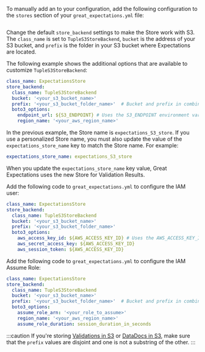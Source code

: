 
To manually add an <TechnicalTag tag="expectation_store" text="Expectations Store" /> to your configuration, add the following configuration to the `stores` section of your `great_expectations.yml` file:

```python name="version-0.18 docs/docusaurus/docs/snippets/aws_cloud_storage_pandas.py new_expectations_store"
```
Change the default ``store_backend`` settings to make the Store work with S3.  The ``class_name`` is set to ``TupleS3StoreBackend``, ``bucket`` is the address of your S3 bucket, and ``prefix`` is the folder in your S3 bucket where Expectations are located.

The following example shows the additional options that are available to customize `TupleS3StoreBackend`:

```yaml title="File contents: great_expectations.yml"
class_name: ExpectationsStore
store_backend:
  class_name: TupleS3StoreBackend
  bucket: '<your_s3_bucket_name>'
  prefix: '<your_s3_bucket_folder_name>'  # Bucket and prefix in combination must be unique across all stores
  boto3_options:
    endpoint_url: ${S3_ENDPOINT} # Uses the S3_ENDPOINT environment variable to determine which endpoint to use.
    region_name: '<your_aws_region_name>'
```

In the previous example, the Store name is ``expectations_S3_store``. If you use a personalized Store name, you must also update the value of the `expectations_store_name` key to match the Store name. For example:

```yaml title="File contents: great_expectations.yml"
expectations_store_name: expectations_S3_store
```
When you update the `expectations_store_name` key value, Great Expectations uses the new Store for Validation Results.

Add the following code to `great_expectations.yml` to configure the IAM user:

```yaml title="File contents: great_expectations.yml"
class_name: ExpectationsStore
store_backend:
  class_name: TupleS3StoreBackend
  bucket: '<your_s3_bucket_name>'
  prefix: '<your_s3_bucket_folder_name>'  
  boto3_options:
    aws_access_key_id: ${AWS_ACCESS_KEY_ID} # Uses the AWS_ACCESS_KEY_ID environment variable to get aws_access_key_id.
    aws_secret_access_key: ${AWS_ACCESS_KEY_ID}
    aws_session_token: ${AWS_ACCESS_KEY_ID}
```

Add the following code to `great_expectations.yml` to configure the IAM Assume Role:

```yaml title="File contents: great_expectations.yml"
class_name: ExpectationsStore
store_backend:
  class_name: TupleS3StoreBackend
  bucket: '<your_s3_bucket_name>'
  prefix: '<your_s3_bucket_folder_name>'  # Bucket and prefix in combination must be unique across all stores
  boto3_options:
    assume_role_arn: '<your_role_to_assume>'
    region_name: '<your_aws_region_name>'
    assume_role_duration: session_duration_in_seconds
```

:::caution
If you're storing [Validations in S3](../../configuring_metadata_stores/configure_result_stores.md) or [DataDocs in S3](../../configuring_data_docs/host_and_share_data_docs.md), make sure that the ``prefix`` values are disjoint and one is not a substring of the other.
:::